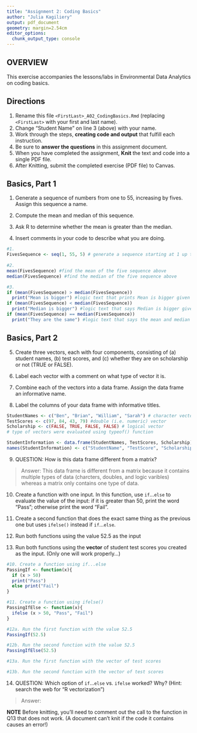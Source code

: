 ```yaml
---
title: "Assignment 2: Coding Basics"
author: "Julia Kagiliery"
output: pdf_document
geometry: margin=2.54cm
editor_options: 
  chunk_output_type: console
---
```


## OVERVIEW

This exercise accompanies the lessons/labs in Environmental Data Analytics on coding basics.

## Directions

1.  Rename this file `<FirstLast>_A02_CodingBasics.Rmd` (replacing `<FirstLast>` with your first and last name).
2.  Change "Student Name" on line 3 (above) with your name.
3.  Work through the steps, **creating code and output** that fulfill each instruction.
4.  Be sure to **answer the questions** in this assignment document.
5.  When you have completed the assignment, **Knit** the text and code into a single PDF file.
6.  After Knitting, submit the completed exercise (PDF file) to Canvas.

## Basics, Part 1

1.  Generate a sequence of numbers from one to 55, increasing by fives. Assign this sequence a name.

2.  Compute the mean and median of this sequence.

3.  Ask R to determine whether the mean is greater than the median.

4.  Insert comments in your code to describe what you are doing.

```r
#1. 
FivesSequence <- seq(1, 55, 5) # generate a sequence starting at 1 up to 55 by increasinng by 5 each time, name these numbers FivesSequence
    
#2. 
mean(FivesSequence) #find the mean of the five sequence above
median(FivesSequence) #find the median of the five sequence above

#3. 
if (mean(FivesSequence) > median(FivesSequence))
  print("Mean is bigger") #logic text that prints Mean is bigger given the above inequality is true
if (mean(FivesSequence) < median(FivesSequence))
  print("Median is bigger") #logic text that says Median is bigger given the above inequality is true
if (mean(FivesSequence) == median(FivesSequence))
  print("They are the same") #logic text that says the mean and median are the same given the above equation is true 
```

## Basics, Part 2

5.  Create three vectors, each with four components, consisting of (a) student names, (b) test scores, and (c) whether they are on scholarship or not (TRUE or FALSE).

6.  Label each vector with a comment on what type of vector it is.

7.  Combine each of the vectors into a data frame. Assign the data frame an informative name.

8.  Label the columns of your data frame with informative titles.

```r
StudentNames <- c("Ben", "Brian", "William", "Sarah") # character vector of names
TestScores <- c(97, 84, 43, 79) #double (i.e. numeric) vector
Scholarship <- c(FALSE, TRUE, FALSE, FALSE) # logical vector 
# type of vectors were evaluated using typeof() function

StudentInformation <- data.frame(StudentNames, TestScores, Scholarship)
names(StudentInformation) <- c("StudentName", "TestScore", "Scholarship")
```

9.  QUESTION: How is this data frame different from a matrix?

> Answer: This data frame is different from a matrix because it contains multiple types of data (charcters, doubles, and logic varibles) whereas a matrix only contains one type of data. 

10. Create a function with one input. In this function, use `if`...`else` to evaluate the value of the input: if it is greater than 50, print the word "Pass"; otherwise print the word "Fail". 

11. Create a second function that does the exact same thing as the previous one but uses `ifelse()` instead if `if`...`else `. 

12. Run both functions using the value 52.5 as the input

13. Run both functions using the **vector** of student test scores you created as the input. (Only one will work properly...)

```r
#10. Create a function using if...else
PassingIf <- function(x){
  if (x > 50)
  print("Pass")
  else print("Fail")
}

#11. Create a function using ifelse()
PassingIfElse <- function(x){
  ifelse (x > 50, "Pass", "Fail")
}

#12a. Run the first function with the value 52.5
PassingIf(52.5)

#12b. Run the second function with the value 52.5
PassingIfElse(52.5)

#13a. Run the first function with the vector of test scores

#13b. Run the second function with the vector of test scores
```

14. QUESTION: Which option of `if`...`else` vs. `ifelse` worked? Why? (Hint: search the web for "R vectorization")

> Answer:


**NOTE** Before knitting, you'll need to comment out the call to the function in Q13 that does not work. (A document can't knit if the code it contains causes an error!)